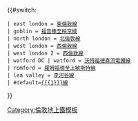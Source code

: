 {{#switch:{{lc:{{{1}}}}}
 | east london = [[東倫敦線]]
 | goblin = [[福音橡至柏京綫]]
 | north london = [[北倫敦線]]
 | west london = [[西倫敦線]]
 | west london 2 = [[西倫敦線]]
 | watford DC | watford = [[沃特福德直流電鐵線]]
 | romford = [[羅姆福德至上敏斯特線]]
 | lea valley = [[李河谷線]]
 | #default=[[{{{1}}}線]]
}}<noinclude>[[Category:倫敦地上鐵模板]]</noinclude>